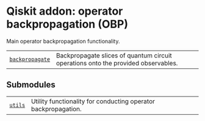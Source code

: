 # Qiskit addon: operator backpropagation (OBP)

<span id="module-qiskit_addon_obp" />

<span id="qiskit-addon-obp" />

Main operator backpropagation functionality.

|                                                                   |                                                                                   |
| ----------------------------------------------------------------- | --------------------------------------------------------------------------------- |
| [`backpropagate`](backpropagate "qiskit_addon_obp.backpropagate") | Backpropagate slices of quantum circuit operations onto the provided observables. |

## Submodules

|                                                                         |                                                                |
| ----------------------------------------------------------------------- | -------------------------------------------------------------- |
| [`utils`](utils#module-qiskit_addon_obp.utils "qiskit_addon_obp.utils") | Utility functionality for conducting operator backpropagation. |
